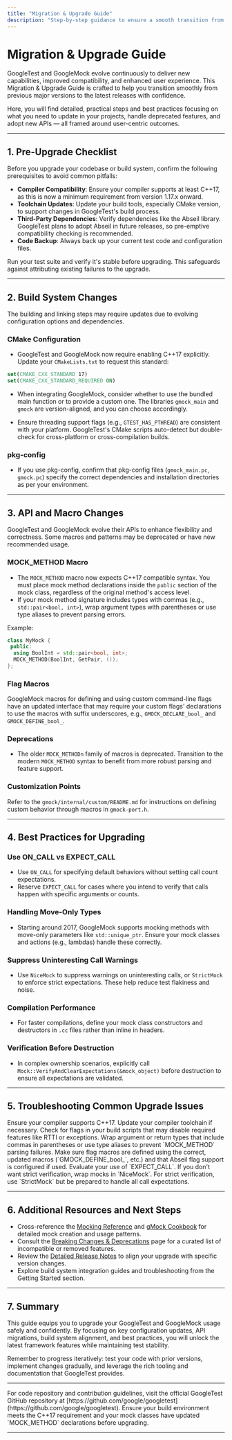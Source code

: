 ```yaml
---
title: "Migration & Upgrade Guide"
description: "Step-by-step guidance to ensure a smooth transition from previous major versions of GoogleTest or GoogleMock. This page outlines pre-upgrade checks, configuration and build updates, API changes, and best practices for adopting new features or replacing deprecated ones."
---
```


# Migration & Upgrade Guide

GoogleTest and GoogleMock evolve continuously to deliver new capabilities, improved compatibility, and enhanced user experience. This Migration & Upgrade Guide is crafted to help you transition smoothly from previous major versions to the latest releases with confidence.

Here, you will find detailed, practical steps and best practices focusing on what you need to update in your projects, handle deprecated features, and adopt new APIs — all framed around user-centric outcomes.

---

## 1. Pre-Upgrade Checklist

Before you upgrade your codebase or build system, confirm the following prerequisites to avoid common pitfalls:

- **Compiler Compatibility**: Ensure your compiler supports at least C++17, as this is now a minimum requirement from version 1.17.x onward.
- **Toolchain Updates**: Update your build tools, especially CMake version, to support changes in GoogleTest's build process.
- **Third-Party Dependencies**: Verify dependencies like the Abseil library. GoogleTest plans to adopt Abseil in future releases, so pre-emptive compatibility checking is recommended.
- **Code Backup**: Always back up your current test code and configuration files.

<Tip>
Run your test suite and verify it's stable before upgrading. This safeguards against attributing existing failures to the upgrade.
</Tip>

---

## 2. Build System Changes

The building and linking steps may require updates due to evolving configuration options and dependencies.

### CMake Configuration

- GoogleTest and GoogleMock now require enabling C++17 explicitly. Update your `CMakeLists.txt` to request this standard:

```cmake
set(CMAKE_CXX_STANDARD 17)
set(CMAKE_CXX_STANDARD_REQUIRED ON)
```

- When integrating GoogleMock, consider whether to use the bundled main function or to provide a custom one. The libraries `gmock_main` and `gmock` are version-aligned, and you can choose accordingly.

- Ensure threading support flags (e.g., `GTEST_HAS_PTHREAD`) are consistent with your platform. GoogleTest's CMake scripts auto-detect but double-check for cross-platform or cross-compilation builds.

### pkg-config

- If you use pkg-config, confirm that pkg-config files (`gmock_main.pc`, `gmock.pc`) specify the correct dependencies and installation directories as per your environment.

---

## 3. API and Macro Changes

GoogleTest and GoogleMock evolve their APIs to enhance flexibility and correctness. Some macros and patterns may be deprecated or have new recommended usage.

### MOCK_METHOD Macro

- The `MOCK_METHOD` macro now expects C++17 compatible syntax. You must place mock method declarations inside the `public` section of the mock class, regardless of the original method's access level.
- If your mock method signature includes types with commas (e.g., `std::pair<bool, int>`), wrap argument types with parentheses or use type aliases to prevent parsing errors.

Example:

```cpp
class MyMock {
 public:
  using BoolInt = std::pair<bool, int>;
  MOCK_METHOD(BoolInt, GetPair, ());
};
```

### Flag Macros

GoogleMock macros for defining and using custom command-line flags have an updated interface that may require your custom flags' declarations to use the macros with suffix underscores, e.g., `GMOCK_DECLARE_bool_` and `GMOCK_DEFINE_bool_`.

### Deprecations

- The older `MOCK_METHODn` family of macros is deprecated. Transition to the modern `MOCK_METHOD` syntax to benefit from more robust parsing and feature support.

### Customization Points

Refer to the `gmock/internal/custom/README.md` for instructions on defining custom behavior through macros in `gmock-port.h`.

---

## 4. Best Practices for Upgrading

### Use ON_CALL vs EXPECT_CALL

- Use `ON_CALL` for specifying default behaviors without setting call count expectations.
- Reserve `EXPECT_CALL` for cases where you intend to verify that calls happen with specific arguments or counts.

### Handling Move-Only Types

- Starting around 2017, GoogleMock supports mocking methods with move-only parameters like `std::unique_ptr`. Ensure your mock classes and actions (e.g., lambdas) handle these correctly.

### Suppress Uninteresting Call Warnings

- Use `NiceMock` to suppress warnings on uninteresting calls, or `StrictMock` to enforce strict expectations. These help reduce test flakiness and noise.

### Compilation Performance

- For faster compilations, define your mock class constructors and destructors in `.cc` files rather than inline in headers.

### Verification Before Destruction

- In complex ownership scenarios, explicitly call `Mock::VerifyAndClearExpectations(&mock_object)` before destruction to ensure all expectations are validated.

---

## 5. Troubleshooting Common Upgrade Issues

<AccordionGroup title="Upgrade Troubleshooting">
<Accordion title="Build Errors Related to Compiler or Flags">
Ensure your compiler supports C++17. Update your compiler toolchain if necessary. Check for flags in your build scripts that may disable required features like RTTI or exceptions.
</Accordion>
<Accordion title="Mock Method Parsing Errors">
Wrap argument or return types that include commas in parentheses or use type aliases to prevent `MOCK_METHOD` parsing failures.
</Accordion>
<Accordion title="Flag-Related Compilation Issues">
Make sure flag macros are defined using the correct, updated macros (`GMOCK_DEFINE_bool_`, etc.) and that Abseil flag support is configured if used.
</Accordion>
<Accordion title="Uninteresting Call Warnings or Failures">
Evaluate your use of `EXPECT_CALL`. If you don't want strict verification, wrap mocks in `NiceMock`. For strict verification, use `StrictMock` but be prepared to handle all call expectations.
</Accordion>
</AccordionGroup>

---

## 6. Additional Resources and Next Steps

- Cross-reference the [Mocking Reference](../reference/mocking.md) and [gMock Cookbook](../gmock_cook_book.md) for detailed mock creation and usage patterns.
- Consult the [Breaking Changes & Deprecations](./breaking-changes.md) page for a curated list of incompatible or removed features.
- Review the [Detailed Release Notes](./detailed-release-notes.md) to align your upgrade with specific version changes.
- Explore build system integration guides and troubleshooting from the Getting Started section.

---

## 7. Summary

This guide equips you to upgrade your GoogleTest and GoogleMock usage safely and confidently. By focusing on key configuration updates, API migrations, build system alignment, and best practices, you will unlock the latest framework features while maintaining test stability.

Remember to progress iteratively: test your code with prior versions, implement changes gradually, and leverage the rich tooling and documentation that GoogleTest provides.

---

<Info>
For code repository and contribution guidelines, visit the official GoogleTest GitHub repository at [https://github.com/google/googletest](https://github.com/google/googletest).
</Info>

<Check>
Ensure your build environment meets the C++17 requirement and your mock classes have updated `MOCK_METHOD` declarations before upgrading.
</Check>

---